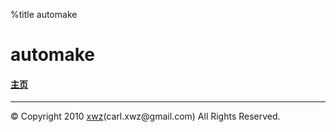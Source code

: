 %title automake
=automake=
====[[../../index|主页]]====
----



© Copyright 2010 [http://xuwenzhang.org xwz](carl.xwz@gmail.com) All Rights Reserved.
